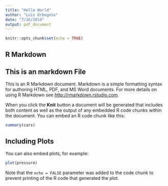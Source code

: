 ```yaml
---
title: "Hello World"
author: "Luis Orbegoso"
date: "7/16/2019"
output: pdf_document
---
```


```r
knitr::opts_chunk$set(echo = TRUE)
```

## R Markdown
## This is an markdown File


This is an R Markdown document. Markdown is a simple formatting syntax for authoring HTML, PDF, and MS Word documents. For more details on using R Markdown see <http://rmarkdown.rstudio.com>.

When you click the **Knit** button a document will be generated that includes both content as well as the output of any embedded R code chunks within the document. You can embed an R code chunk like this:

```r
summary(cars)
```

## Including Plots

You can also embed plots, for example:

```r
plot(pressure)
```

Note that the `echo = FALSE` parameter was added to the code chunk to prevent printing of the R code that generated the plot.
